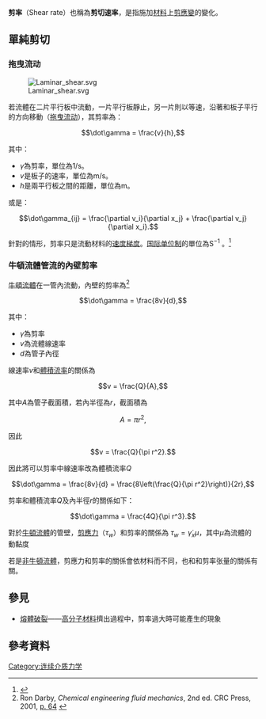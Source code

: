 '''剪率'''（Shear rate）也稱為'''剪切速率'''，是指施加[[材料|材料]]上[[剪應變|剪應變]]的變化。

==單純剪切==
===拖曳流动===
[[File:Laminar_shear.svg|thumb]]

若流體在二片平行板中流動，一片平行板靜止，另一片則以等速，沿著和板子平行的方向移動（[[拖曳流动|拖曳流动]]），其剪率為：

:<math>\dot\gamma = \frac{v}{h},</math>

其中： 

*<math>\dot\gamma</math>為剪率，單位為1/s。
*<math>v</math>是板子的速率，單位為m/s。
*<math>h</math>是兩平行板之間的距離，單位為m。

或是：

:<math>
\dot\gamma_{ij} = \frac{\partial v_i}{\partial x_j} + \frac{\partial v_j}{\partial x_i}.
</math>

針對{{link-en|單純剪切|simple shear}}的情形，剪率只是流動材料的[[速度梯度|速度梯度]]。[[国际单位制|国际单位制]]的單位為S<sup>−1</sup><!--expressed as "reciprocal seconds" or "inverse seconds".-->。<ref name=Brookfield>{{Cite web
| title = Brookfield Engineering - Glossary section on Viscosity Terms
| accessdate = 2007-06-10
| url = http://www.brookfieldengineering.com/education/viscosity_glossary.asp
| deadurl = yes
| archiveurl = https://web.archive.org/web/20070609171914/http://www.brookfieldengineering.com/education/viscosity_glossary.asp
| archivedate = 2007-06-09
}}</ref>

===牛頓流體管流的內壁剪率===
[[牛頓流體|牛頓流體]]在一管內流動，內壁的剪率為<ref>Ron Darby, ''Chemical engineering fluid mechanics'', 2nd ed.  CRC Press, 2001, [http://books.google.com/books?id=hoXH5qWVnpMC&pg=PA64 p. 64] {{Wayback|url=http://books.google.com/books?id=hoXH5qWVnpMC&pg=PA64 |date=20131102002156 }}</ref>

:<math>\dot\gamma = \frac{8v}{d},</math>

其中：
*<math>\dot\gamma</math>為剪率
*<math>v</math>為流體線速率
*<math>d</math>為管子內徑

線速率''v''和[[體積流率|體積流率]]的關係為

:<math>v = \frac{Q}{A},</math>

其中''A''為管子截面積，若內半徑為''r''，截面積為

:<math>A = \pi r^2,</math>

因此

:<math>v = \frac{Q}{\pi r^2}.</math>

因此將可以剪率中線速率改為體積流率''Q''

:<math>\dot\gamma = \frac{8v}{d} = \frac{8\left(\frac{Q}{\pi r^2}\right)}{2r},</math>

剪率和體積流率''Q''及內半徑''r''的關係如下：

:<math>\dot\gamma = \frac{4Q}{\pi r^3}.</math>

對於[[牛頓流體|牛頓流體]]的管壁，[[剪應力|剪應力]]（<math>\tau_w</math>）和剪率的關係為
<math>\tau_w = \dot\gamma_x \mu</math>，其中<math>\mu</math>為流體的動黏度

若是[[非牛頓流體|非牛頓流體]]，剪應力和剪率的關係會依材料而不同，也和{{link-en|粘性应力张量|Viscous stress tensor}}和剪率张量的關係有關。

== 參見 ==
*[[熔體破裂|熔體破裂]]——[[高分子材料|高分子材料]]擠出過程中，剪率過大時可能產生的現象

==參考資料==
{{reflist}}

[[Category:连续介质力学|Category:连续介质力学]]

{{力學小作品}}